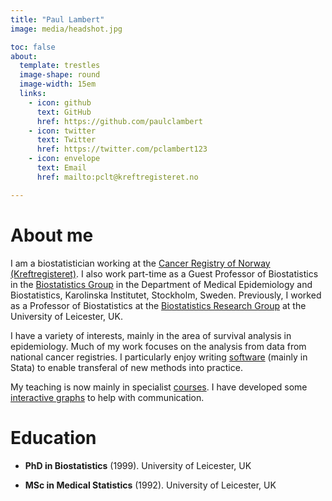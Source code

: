 ```yaml
---
title: "Paul Lambert"
image: media/headshot.jpg

toc: false
about: 
  template: trestles
  image-shape: round
  image-width: 15em
  links:
    - icon: github
      text: GitHub
      href: https://github.com/paulclambert
    - icon: twitter
      text: Twitter
      href: https://twitter.com/pclambert123      
    - icon: envelope
      text: Email
      href: mailto:pclt@kreftregisteret.no

---
```





# About me

I am a biostatistician working at the [Cancer Registry of Norway (Kreftregisteret)](https://www.kreftregisteret.no/). 
I also work part-time as a Guest Professor of Biostatistics in the [Biostatistics Group](https://ki.se/en/meb/research/meb-biostatistics-group) in the Department of Medical Epidemiology and Biostatistics, Karolinska Institutet, Stockholm, Sweden. Previously, I worked as a Professor of Biostatistics at the [Biostatistics Research Group](https://le.ac.uk/biostatistics/biostatistics-research-group) at the University of Leicester, UK.

I have a variety of interests, mainly in the area of survival analysis in epidemiology. Much of my work focuses on the analysis from data from national cancer registries. I particularly enjoy writing [software](software.qmd) (mainly in Stata) to enable transferal of new methods into practice.

My teaching is now mainly in specialist [courses](courses.qmd). I have developed some [interactive graphs](interactive_graphs.qmd) to help with communication.


# Education

  - **PhD in Biostatistics** (1999). University of Leicester, UK

  -  **MSc in Medical Statistics** (1992). University of Leicester, UK